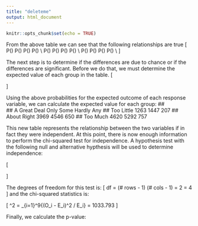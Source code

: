 ```yaml
---
title: "deleteme"
output: html_document
---
```


```r
knitr::opts_chunk$set(echo = TRUE)
```

From the above table we can see that the following relationships are true \[ P(\mathtt{'Too\ Little'}) \neq P(\mathtt{'Too\ Little'\ |\ 'A\ Great\ Deal'}) \neq P(\mathtt{'Too\ Little'\ |\ 'Only\ Some'}) \neq P(\mathtt{'Too\ Little'\ |\ 'Hardly\ Any'}) \\ P(\mathtt{'About\ Right'}) \neq P(\mathtt{'About\ Right'\ |\ 'A\ Great\ Deal'}) \neq P(\mathtt{'About\ Right'\ |\ 'Only\ Some'}) \neq P(\mathtt{'About\ Right'\ |\ 'Hardly\ Any'}) \\ P(\mathtt{'Too\ Much'}) \neq P(\mathtt{'Too\ Much'\ |\ 'A\ Great\ Deal'}) \neq P(\mathtt{'Too\ Much'\ |\ 'Only\ Some'}) \neq P(\mathtt{'Too\ Much'\ |\ 'Hardly\ Any'}) \\ \]

The next step is to determine if the differences are due to chance or if the differences are significant. Before we do that, we must determine the expected value of each group in the table. \[ \begin{aligned} & P(\text{NATSCI = 'Too Little'}) = 2917 / 22752 = .1282 \\ & P(\text{NATSCI = 'About Right'}) = 9166 / 22752 = .4029 \\ & P(\text{NATSCI = 'Too Much'}) = 10669 / 22752 = .4689 \\ \end{aligned} \] 

Using the above probabilities for the expected outcome of each response variable, we can calculate the expected value for each group:
##              
##               A Great Deal Only Some Hardly Any
##   Too Little          1263      1447        207
##   About Right         3969      4546        650
##   Too Much            4620      5292        757


This new table represents the relationship between the two variables if in fact they were independent. At this point, there is now enough information to perform the chi-squared test for independence. A hypothesis test with the following null and alternative hypthesis will be used to determine independence:

\[ \begin{aligned} & H_0: \text{The variables are independent.} \\ & H_1: \text{There is some relationship between the variables.} \end{aligned} \]

The degrees of freedom for this test is: \[ df = (\# rows - 1) \times (\# cols - 1) = 2 \times 2 = 4 \] and the chi-squared statistics is:

\[ \chi^2 = \sum_{i=1}^9{(O_i - E_i)^2 / E_i} = 1033.793 \]

Finally, we calculate the p-value:
